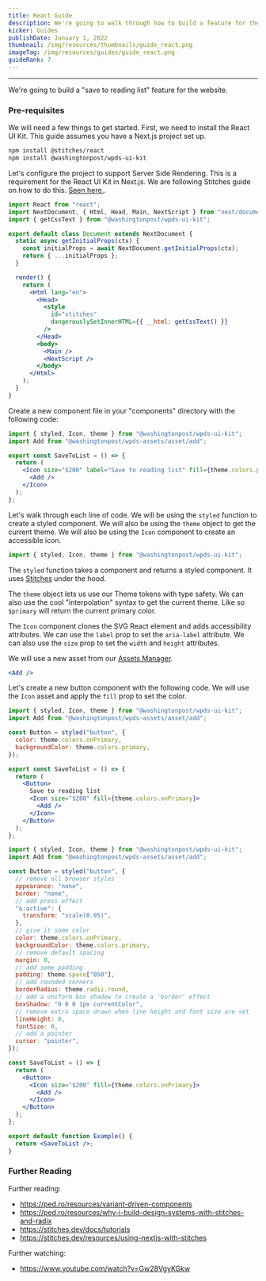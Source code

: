 ```yaml
---
title: React Guide
description: We're going to walk through how to build a feature for the website with our React UI Kit.
kicker: Guides
publishDate: January 1, 2022
thumbnail: /img/resources/thumbnails/guide_react.png
imageTag: /img/resources/guides/guide_react.png
guideRank: 7
---
```


---

We're going to build a "save to reading list" feature for the website.

### Pre-requisites

We will need a few things to get started. First, we need to install the React UI Kit. This guide assumes you have a Next.js project set up.

```bash
npm install @stitches/react
npm install @washingtonpost/wpds-ui-kit
```

Let's configure the project to support Server Side Rendering. This is a requirement for the React UI Kit in Next.js. We are following Stitches guide on how to do this. [Seen here.](https://stitches.dev/docs/server-side-rendering).

```jsx
import React from "react";
import NextDocument, { Html, Head, Main, NextScript } from "next/document";
import { getCssText } from "@washingtonpost/wpds-ui-kit";

export default class Document extends NextDocument {
  static async getInitialProps(ctx) {
    const initialProps = await NextDocument.getInitialProps(ctx);
    return { ...initialProps };
  }

  render() {
    return (
      <Html lang="en">
        <Head>
          <style
            id="stitches"
            dangerouslySetInnerHTML={{ __html: getCssText() }}
          />
        </Head>
        <body>
          <Main />
          <NextScript />
        </body>
      </Html>
    );
  }
}
```

Create a new component file in your "components" directory with the following code:

```jsx
import { styled, Icon, theme } from "@washingtonpost/wpds-ui-kit";
import Add from "@washingtonpost/wpds-assets/asset/add";

export const SaveToList = () => {
  return (
    <Icon size="$200" label="Save to reading list" fill={theme.colors.primary}>
      <Add />
    </Icon>
  );
};
```

Let's walk through each line of code. We will be using the `styled` function to create a styled component. We will also be using the `theme` object to get the current theme. We will also be using the `Icon` component to create an accessible icon.

```jsx
import { styled, Icon, theme } from "@washingtonpost/wpds-ui-kit";
```

The `styled` function takes a component and returns a styled component. It uses [Stitches](https://stitches.dev/docs/introduction) under the hood.

The `theme` object lets us use our Theme tokens with type safety. We can also use the cool "interpolation" syntax to get the current theme. Like so `$primary` will return the current primary color.

The `Icon` component clones the SVG React element and adds accessibility attributes. We can use the `label` prop to set the `aria-label` attribute. We can also use the `size` prop to set the `width` and `height` attributes.

We will use a new asset from our [Assets Manager](/foundations/assets).

```jsx
<Add />
```

Let's create a new button component with the following code. We will use the `Icon` asset and apply the `fill` prop to set the color.

```jsx
import { styled, Icon, theme } from "@washingtonpost/wpds-ui-kit";
import Add from "@washingtonpost/wpds-assets/asset/add";

const Button = styled("button", {
  color: theme.colors.onPrimary,
  backgroundColor: theme.colors.primary,
});

export const SaveToList = () => {
  return (
    <Button>
      Save to reading list
      <Icon size="$200" fill={theme.colors.onPrimary}>
        <Add />
      </Icon>
    </Button>
  );
};
```

```jsx
import { styled, Icon, theme } from "@washingtonpost/wpds-ui-kit";
import Add from "@washingtonpost/wpds-assets/asset/add";

const Button = styled("button", {
  // remove all browser styles
  appearance: "none",
  border: "none",
  // add press effect
  "&:active": {
    transform: "scale(0.95)",
  },
  // give it some color
  color: theme.colors.onPrimary,
  backgroundColor: theme.colors.primary,
  // remove default spacing
  margin: 0,
  // add some padding
  padding: theme.space["050"],
  // add rounded corners
  borderRadius: theme.radii.round,
  // add a uniform box shadow to create a 'border' effect
  boxShadow: "0 0 0 1px currentColor",
  // remove extra space drawn when line height and font size are set
  lineHeight: 0,
  fontSize: 0,
  // add a pointer
  cursor: "pointer",
});

const SaveToList = () => {
  return (
    <Button>
      <Icon size="$200" fill={theme.colors.onPrimary}>
        <Add />
      </Icon>
    </Button>
  );
};

export default function Example() {
  return <SaveToList />;
}
```

### Further Reading

Further reading:

- https://ped.ro/resources/variant-driven-components
- https://ped.ro/resources/why-i-build-design-systems-with-stitches-and-radix
- https://stitches.dev/docs/tutorials
- https://stitches.dev/resources/using-nextjs-with-stitches

Further watching:

- https://www.youtube.com/watch?v=Gw28VgyKGkw
